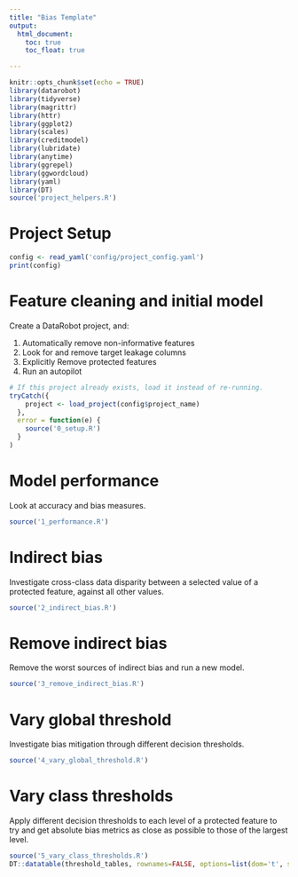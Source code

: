 ```yaml
---
title: "Bias Template"
output:
  html_document:
    toc: true
    toc_float: true

---
```


```r
knitr::opts_chunk$set(echo = TRUE)
library(datarobot)
library(tidyverse)
library(magrittr)
library(httr)
library(ggplot2)
library(scales)
library(creditmodel)
library(lubridate)
library(anytime)
library(ggrepel)
library(ggwordcloud)
library(yaml)
library(DT)
source('project_helpers.R')
```

# Project Setup

```r
config <- read_yaml('config/project_config.yaml')
print(config)
```

# Feature cleaning and initial model

Create a DataRobot project, and:

1. Automatically remove non-informative features
2. Look for and remove target leakage columns
3. Explicitly Remove protected features
4. Run an autopilot


```r
# If this project already exists, load it instead of re-running.
tryCatch({
    project <- load_project(config$project_name)
  },
  error = function(e) {
    source('0_setup.R')
  }
)
```

# Model performance

Look at accuracy and bias measures.

```r
source('1_performance.R')
```

# Indirect bias

Investigate cross-class data disparity between a selected value of a protected
feature, against all other values.

```r
source('2_indirect_bias.R')
```

# Remove indirect bias

Remove the worst sources of indirect bias and run a new model.

```r
source('3_remove_indirect_bias.R')
```

# Vary global threshold

Investigate bias mitigation through different decision thresholds.

```r
source('4_vary_global_threshold.R')
```

# Vary class thresholds

Apply different decision thresholds to each level of a protected feature to try
and get absolute bias metrics as close as possible to those of the largest
level.

```r
source('5_vary_class_thresholds.R')
DT::datatable(threshold_tables, rownames=FALSE, options=list(dom='t', scrollX = TRUE))
```
